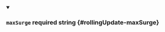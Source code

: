 
<details className="config-field" data-expandable="false" open>
<summary>

### `maxSurge` <span class="config-field-required" data-required="false">required</span> <span class="config-field-type">string</span> <span class="config-field-default"></span> <span class="config-field-enum"></span> {#rollingUpdate-maxSurge}



</summary>



</details>
